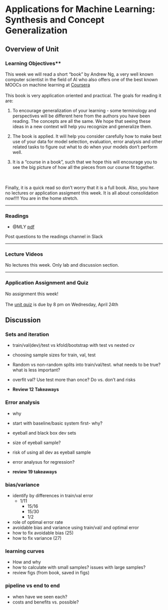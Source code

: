 # Applications for Machine Learning: Synthesis and Concept Generalization

## Overview of Unit

### Learning Objectives**

This week we will read a short "book" by Andrew Ng, a very well known computer scientist in the field of AI who also offers one of the best known MOOCs on machine learning at [Coursera](https://www.coursera.org/learn/machine-learning)
\
\
This book is very application oriented and practical. The goals for reading it are:

1. To encourage generalization of your learning - some terminology and perspectives will be different here from the authors you have been reading.  The concepts are all the same.  We hope that seeing these ideas in a new context will help you recognize and generalize them.

2. The book is applied.  It will help you consider carefully how to make best use of your data for model selection, evaluation, error analysis and other related tasks to figure out what to do when your models don't perform well.

3. It is a "course in a book", such that we hope this will encourage you to see the big picture of how all the pieces from our course fit together.

\
\
Finally, it is a quick read so don't worry that it is a full book.  Also, you have no lectures or application assigment this week.  It is all about consolidation now!!!!  You are in the home stretch.

-----

### Readings

- @MLY [pdf](pdfs/ng_machine_learning_yearning.pdf)

Post questions to the readings channel in Slack

-----

### Lecture Videos

No lectures this week.  Only lab and discussion section.

-----

### Application Assignment and Quiz

No assignment this week!
\
\
The [unit quiz](https://canvas.wisc.edu/courses/395546/quizzes/514048) is due by 8 pm on Wednesday, April 24th 


## Discussion

### Sets and iteration

- train/val(dev)/test vs kfold/bootstrap with test vs nested cv
- choosing sample sizes for train, val, test
- Random vs non-random splits into train/val/test.  what needs to be true?  what is less important?
- overfit val?  Use test more than once?  Do vs. don't and risks

- **Review 12 Takeaways**

### Error analysis

- why
- start with baseline/basic system first- why?
- eyeball and black box dev sets
- size of eyeball sample?
- risk of using all dev as eyeball sample
- error analysus for regression?

- **review 19 takeaways**

### bias/variance

- identify by differences in train/val error
  - 1/11
	- 15/16
	- 15/30
	- 1/2
	
- role of optimal error rate
- avoidable bias and variance using train/val/ and optimal error
- how to fix avoidable bias (25)
- how to fix variance (27)


### learning curves

- How and why
- how to calculate with small samples?  issues with large samples?
- review figs (from book, saved in figs)


### pipeline vs end to end

- when have we seen each?
- costs and benefits vs. possible?

